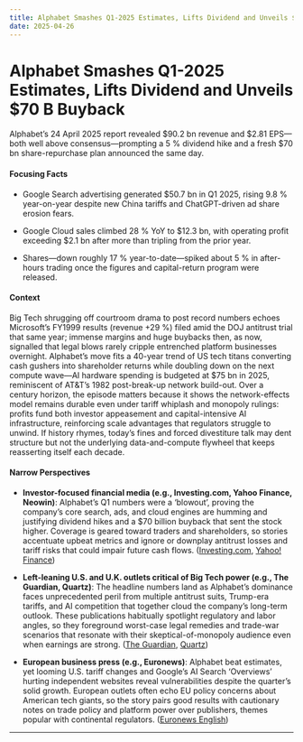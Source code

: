 ```yaml
---
title: Alphabet Smashes Q1-2025 Estimates, Lifts Dividend and Unveils $70 B Buyback
date: 2025-04-26
---
```


# Alphabet Smashes Q1-2025 Estimates, Lifts Dividend and Unveils $70 B Buyback

Alphabet’s 24 April 2025 report revealed $90.2 bn revenue and $2.81 EPS—both well above consensus—prompting a 5 % dividend hike and a fresh $70 bn share-repurchase plan announced the same day.

#### Focusing Facts

- Google Search advertising generated $50.7 bn in Q1 2025, rising 9.8 % year-on-year despite new China tariffs and ChatGPT-driven ad share erosion fears.

- Google Cloud sales climbed 28 % YoY to $12.3 bn, with operating profit exceeding $2.1 bn after more than tripling from the prior year.

- Shares—down roughly 17 % year-to-date—spiked about 5 % in after-hours trading once the figures and capital-return program were released.

#### Context

Big Tech shrugging off courtroom drama to post record numbers echoes Microsoft’s FY1999 results (revenue +29 %) filed amid the DOJ antitrust trial that same year; immense margins and huge buybacks then, as now, signalled that legal blows rarely cripple entrenched platform businesses overnight. Alphabet’s move fits a 40-year trend of US tech titans converting cash gushers into shareholder returns while doubling down on the next compute wave—AI hardware spending is budgeted at $75 bn in 2025, reminiscent of AT&T’s 1982 post-break-up network build-out. Over a century horizon, the episode matters because it shows the network-effects model remains durable even under tariff whiplash and monopoly rulings: profits fund both investor appeasement and capital-intensive AI infrastructure, reinforcing scale advantages that regulators struggle to unwind. If history rhymes, today’s fines and forced divestiture talk may dent structure but not the underlying data-and-compute flywheel that keeps reasserting itself each decade.

#### Narrow Perspectives

- **Investor-focused financial media (e.g., Investing.com, Yahoo Finance, Neowin)**: Alphabet’s Q1 numbers were a ‘blowout’, proving the company’s core search, ads, and cloud engines are humming and justifying dividend hikes and a $70 billion buyback that sent the stock higher. Coverage is geared toward traders and shareholders, so stories accentuate upbeat metrics and ignore or downplay antitrust losses and tariff risks that could impair future cash flows. ([Investing.com](https://www.investing.com/news/earnings/alphabet-delivers-blowout-q1-earnings-on-strength-in-search-cloud-units-4003169), [Yahoo! Finance](https://finance.yahoo.com/news/google-beats-q1-estimates-raises-dividend-5-and-authorizes-70-billion-in-buybacks-192027280.html))

- **Left-leaning U.S. and U.K. outlets critical of Big Tech power (e.g., The Guardian, Quartz)**: The headline numbers land as Alphabet’s dominance faces unprecedented peril from multiple antitrust suits, Trump-era tariffs, and AI competition that together cloud the company’s long-term outlook. These publications habitually spotlight regulatory and labor angles, so they foreground worst-case legal remedies and trade-war scenarios that resonate with their skeptical-of-monopoly audience even when earnings are strong. ([The Guardian](https://www.theguardian.com/technology/2025/apr/24/google-earnings), [Quartz](https://qz.com/google-q1-2025-earnings-report-cloud-ai-monopoly-1851777560))

- **European business press (e.g., Euronews)**: Alphabet beat estimates, yet looming U.S. tariff changes and Google’s AI Search ‘Overviews’ hurting independent websites reveal vulnerabilities despite the quarter’s solid growth. European outlets often echo EU policy concerns about American tech giants, so the story pairs good results with cautionary notes on trade policy and platform power over publishers, themes popular with continental regulators. ([Euronews English](https://www.euronews.com/business/2025/04/25/alphabet-shares-jump-as-google-search-advertising-boosts-growth-in-first-quarter))

---

